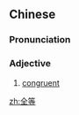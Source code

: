 ==Chinese==
{{zh-forms}}
{{zh-wp}}

===Pronunciation===
{{zh-pron
|m=quánděng
|c=cyun4 dang2
|cat=a
}}

===Adjective===
{{zh-adj}}

# {{lb|zh|geometry}} [[congruent]]

[[zh:全等]]